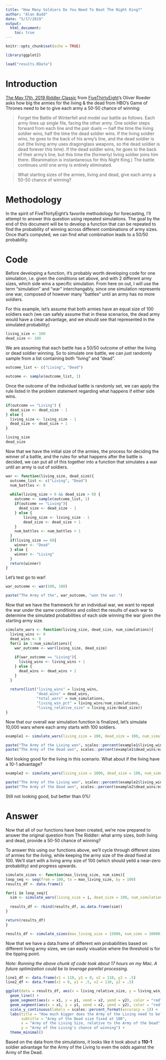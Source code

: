 ```yaml
---
title: "How Many Soldiers Do You Need To Beat The Night King?"
author: "Alan Budd"
date: "5/17/2019"
output: 
  html_document:
    toc: true
---
```


```r
knitr::opts_chunk$set(echo = TRUE)
```

```r
library(ggplot2)

load("results.RData")
```

# Introduction

[The May 17th, 2019 Riddler Classic](https://fivethirtyeight.com/features/how-many-soldiers-do-you-need-to-beat-the-night-king/) from [FiveThirtyEight](FiveThirtyEight.com)'s Oliver Roeder asks how big the armies for the living & the dead from HBO's Game of Thrones need to be to give each army a 50-50 chance of winning:

> Forget the Battle of Winterfell and model our battle as follows. Each army lines up single file, facing the other army. One soldier steps forward from each line and the pair duels — half the time the living soldier wins, half the time the dead soldier wins. If the living soldier wins, he goes to the back of his army’s line, and the dead soldier is out (the living army uses dragonglass weapons, so the dead soldier is dead forever this time). If the dead soldier wins, he goes to the back of their army’s line, but this time the (formerly) living soldier joins him there. (Reanimation is instantaneous for this Night King.) The battle continues until one army is entirely eliminated.

> What starting sizes of the armies, living and dead, give each army a 50-50 chance of winning?

# Methodology

In the spirit of FiveThirtyEight's favorite methodology for forecasting, I'll attempt to answer this question using repeated simulations. The goal by the end of this document will be to develop a function that can be repeated to find the probability of winning across different combinations of army sizes. Once that's computed, we can find what combination leads to a 50/50 probability.

# Code

Before developing a function, it's probably worth developing code for one simulation, i.e. given the conditions set above, and with 2 different army sizes, which side wins a specific simulation. From here on out, I will use the term "simulation" and "war" interchangably, since one simulation represents one war, composed of however many "battles" until an army has no more soldiers.

For this example, let's assume that both armies have an equal size of 100 soldiers each (we can safely assume that in these scenarios, the dead army would have a clear advantage, and we should see that represented in the simulated probability)

```r
living_size <- 100
dead_size <- 100
```

We are assuming that each battle has a 50/50 outcome of either the living or dead soldier winning. So to simulate one battle, we can just randomly sample from a list containing both "living" and "dead".

```r
outcome_list <- c("Living", "Dead")

outcome <- sample(outcome_list, 1)
```

Once the outcome of the individual battle is randomly set, we can apply the rule listed in the problem statement regarding what happens if either side wins.

```r
if(outcome == "Living") {
  dead_size <- dead_size - 1
} else {
  living_size <- living_size - 1
  dead_size <- dead_size + 1
}

living_size
dead_size
```

Now that we have the initial size of the armies, the process for deciding the winner of a battle, and the rules for what happens after the battle is decided, we can put all of this together into a function that simulates a war until an army is out of soldiers.

```r
war <- function(living_size, dead_size){
  outcome_list <- c("Living", "Dead")
  num_battles <- 0
  
  while(living_size > 0 && dead_size > 0) {
    outcome <- sample(outcome_list, 1)
    if(outcome == "Living"){
      dead_size <- dead_size - 1
    } else {
        living_size <- living_size - 1
        dead_size <- dead_size + 1
    }
    num_battles <- num_battles + 1
  }
  if(living_size == 0){
    winner <- "Dead"
  } else {
    winner <- "Living"
  }
  return(winner)
}
```

Let's test go to war!

```r
war_outcome <- war(100, 100)

paste("The Army of the", war_outcome, "won the war.")
```

Now that we have the framework for an individual war, we want to repeat the war under the same conditions and collect the results of each war to determine the simulated probabilities of each side winning the war given the starting army size.

```r
simulate_wars <- function(living_size, dead_size, num_simulations){
  living_wins <- 0
  dead_wins <- 0
  for(i in 1:num_simulations){
    war_outcome <- war(living_size, dead_size)
    
    if(war_outcome == "Living"){
      living_wins <- living_wins + 1
    } else {
      dead_wins <- dead_wins + 1
    }
  }
  
  return(list("living_wins" = living_wins,
              "dead_wins" = dead_wins,
              "total_wars" = num_simulations,
              "living_win_pct" = living_wins/num_simulations,
              "living_relative_size" = living_size/dead_size))
}
```

Now that our overall war simulation function is finalized, let's simulate 10,000 wars where each army starts with 100 soldiers.
```r
example1 <- simulate_wars(living_size = 100, dead_size = 100, num_simulations = 1000)

paste("The Army of the Living won", scales::percent(example1$living_wins/example1$total_wars), "of the simulated wars.")
paste("The Army of the Dead won", scales::percent(example1$dead_wins/example1$total_wars), "of the simulated wars.")
```

Not looking good for the living in this scenario. What about if the living have a 10-1 advantage?

```r
example2 <- simulate_wars(living_size = 1000, dead_size = 100, num_simulations = 1000)

paste("The Army of the Living won", scales::percent(example2$living_wins/example2$total_wars), "of the simulated wars.")
paste("The Army of the Dead won", scales::percent(example2$dead_wins/example2$total_wars), "of the simulated wars.")
```

Still not looking good, but better than 0%!

# Answer

Now that all of our functions have been created, we're now prepared to answer the original question from The Riddler: what army sizes, both living and dead, provide a 50-50 chance of winning?

To answer this using our functions above, we'll cycle through different sizes of armies for the *living*, while keeping the army size of the *dead* fixed at 100. We'll start with a living army size of 100 (which should yeild a near-zero probability) and progress upwards.

```r
simulate_sizes <- function(max_living_size, num_sims){
loop_seq <- seq(from = 100, to = max_living_size, by = 100)
results_df <- data.frame()

for(i in loop_seq){
  sim <- simulate_wars(living_size = i, dead_size = 100, num_simulations = num_sims)
  
  results_df <- rbind(results_df, as.data.frame(sim))
}

return(results_df)
}
```

```r
results_df <- simulate_sizes(max_living_size = 15000, num_sims = 10000)
```

Now that we have a data.frame of different win probabilities based on different living army sizes, we can easily visualize where the threshold is for the tipping point.

*Note: Running the above chunk of code took about 17 hours on my Mac. A future optimization could be to leverage parellel processing.* 

```r
line1_df <- data.frame(x1 = 110, y1 = 0, x2 = 110, y2 = .5)
line2_df <- data.frame(x1 = 0, y1 = .5, x2 = 110, y2 = .5)

ggplot(data = results_df, aes(x = living_relative_size, y = living_win_pct)) +
  geom_line() +
  geom_segment(aes(x = x1, y = y1, xend = x2, yend = y2), color = "red", linetype = 2, data = line1_df) +
  geom_segment(aes(x = x1, y = y1, xend = x2, yend = y2), color = "red", linetype = 2, data = line2_df) +
  scale_y_continuous(labels = scales::percent_format(accuracy = 1)) +
  labs(title = "How much bigger does the Army of the Living need to be?",
       subtitle = "Army of the Dead size fixed at 100",
       x = "Army of the Living Size, relative to the Army of the Dead",
       y = "Army of the Living's chance of winning") +
  theme_minimal()
```

Based on the data from the simulations, it looks like it took about a **110-1** soldier advantage for the Army of the Living to even the odds against the Army of the Dead.